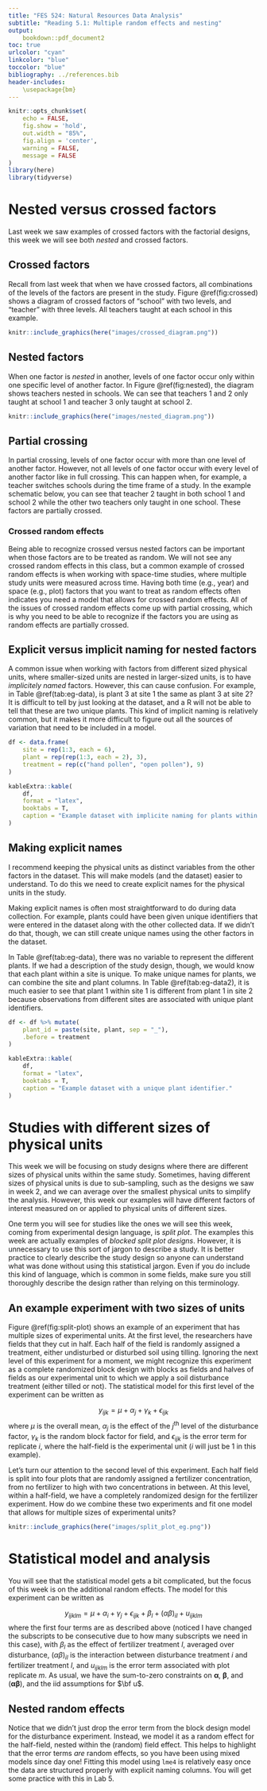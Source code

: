 ```yaml
---
title: "FES 524: Natural Resources Data Analysis"
subtitle: "Reading 5.1: Multiple random effects and nesting"
output:
    bookdown::pdf_document2
toc: true
urlcolor: "cyan"
linkcolor: "blue"
toccolor: "blue"
bibliography: ../references.bib
header-includes:
    \usepackage{bm}
---
```


```r
knitr::opts_chunk$set(
    echo = FALSE,
    fig.show = 'hold',
    out.width = "85%",
    fig.align = 'center',
    warning = FALSE,
    message = FALSE
)
library(here)
library(tidyverse)
```



# Nested versus crossed factors

Last week we saw examples of crossed factors with the factorial designs, this week we will see both *nested* and crossed factors.

## Crossed factors

Recall from last week that when we have crossed factors, all combinations of the levels of the factors are present in the study. Figure \@ref(fig:crossed) shows a diagram of crossed factors of "school" with two levels, and "teacher" with three levels. All teachers taught at each school in this example.

```r
knitr::include_graphics(here("images/crossed_diagram.png"))
```

## Nested factors

When one factor is *nested* in another, levels of one factor occur only within one specific level of another factor.  In Figure \@ref(fig:nested), the diagram shows teachers nested in schools. We can see that teachers 1 and 2 only taught at school 1 and teacher 3 only taught at school 2.

```r
knitr::include_graphics(here("images/nested_diagram.png"))
```

## Partial crossing

In partial crossing, levels of one factor occur with more than one level of another factor.  However, not all levels of one factor occur with every level of another factor like in full crossing.  This can happen when, for example, a teacher switches schools during the time frame of a study.  In the example schematic below, you can see that teacher 2 taught in both school 1 and school 2 while the other two teachers only taught in one school.  These factors are partially crossed.


### Crossed random effects

Being able to recognize crossed versus nested factors can be important when those factors are to be treated as random. We will not see any crossed random effects in this class, but a common example of crossed random effects is when working with space-time studies, where multiple study units were measured across time.  Having both time (e.g., year) and space (e.g., plot) factors that you want to treat as random effects often indicates you need a model that allows for crossed random effects. All of the issues of crossed random effects come up with partial crossing, which is why you need to be able to recognize if the factors you are using as random effects are partially crossed.


## Explicit versus implicit naming for nested factors

A common issue when working with factors from different sized physical units, where smaller-sized units are nested in larger-sized units, is to have *implicitely named* factors. However, this can cause confusion. For example, in Table \@ref(tab:eg-data), is plant 3 at site 1 the same as plant 3 at site 2? It is difficult to tell by just looking at the dataset, and a R will not be able to tell that these are two unique plants.  This kind of implicit naming is relatively common, but it makes it more difficult to figure out all the sources of variation that need to be included in a model.

```r
df <- data.frame(
    site = rep(1:3, each = 6),
    plant = rep(rep(1:3, each = 2), 3),
    treatment = rep(c("hand pollen", "open pollen"), 9)
)

kableExtra::kable(
    df,
    format = "latex",
    booktabs = T,
    caption = "Example dataset with implicite naming for plants within sites."
)
```


## Making explicit names

I recommend keeping the physical units as distinct variables from the other factors in the dataset.  This will make models (and the dataset) easier to understand.  To do this we need to create explicit names for the physical units in the study.

Making explicit names is often most straightforward to do during data collection.  For example, plants could have been given unique identifiers that were entered in the dataset along with the other collected data.  If we didn't do that, though, we can still create unique names using the other factors in the dataset.

In Table \@ref(tab:eg-data), there was no variable to represent the different plants.  If we had a description of the study design, though, we would know that each plant within a site is unique.  To make unique names for plants, we can combine the site and plant columns. In Table \@ref(tab:eg-data2), it is much easier to see that plant 1 within site 1 is different from plant 1 in site 2 because observations from different sites are associated with unique plant identifiers.

```r
df <- df %>% mutate(
    plant_id = paste(site, plant, sep = "_"),
    .before = treatment
)

kableExtra::kable(
    df,
    format = "latex",
    booktabs = T,
    caption = "Example dataset with a unique plant identifier."
)
```


# Studies with different sizes of physical units

This week we will be focusing on study designs where there are different sizes of physical units within the same study.  Sometimes, having different sizes of physical units is due to sub-sampling, such as the designs we saw in week 2, and we can average over the smallest physical units to simplify the analysis.  However, this week our examples will have different factors of interest measured on or applied to physical units of different sizes.

One term you will see for studies like the ones we will see this week, coming from experimental design language, is *split plot*.  The examples this week are actually examples of *blocked split plot designs*.  However, it is unnecessary to use this sort of jargon to describe a study.  It is better practice to clearly describe the study design so anyone can understand what was done without using this statistical jargon.  Even if you do include this kind of language, which is common in some fields, make sure you still thoroughly describe the design rather than relying on this terminology. 


## An example experiment with two sizes of units

Figure \@ref(fig:split-plot) shows an example of an experiment that has multiple sizes of experimental units. At the first level, the researchers have fields that they cut in half. Each half of the field is randomly assigned a treatment, either undisturbed or disturbed soil using tilling. Ignoring the next level of this experiment for a moment, we might recognize this experiment as a complete randomized block design with blocks as fields and halves of fields as our experimental unit to which we apply a soil disturbance treatment (either tilled or not). The statistical model for this first level of the experiment can be written as

$$
y_{ijk} = \mu + \alpha_j + \gamma_k + \epsilon_{ijk}
$$
where $\mu$ is the overall mean, $\alpha_j$ is the effect of the $j^\text{th}$ level of the disturbance factor, $\gamma_k$ is the random block factor for field, and $\epsilon_{ijk}$ is the error term for replicate $i$, where the half-field is the experimental unit ($i$ will just be 1 in this example).

Let's turn our attention to the second level of this experiment. Each half field is split into four plots that are randomly assigned a fertilizer concentration, from no fertilizer to high with two concentrations in between. At this level, within a half-field, we have a completely randomized design for the fertilizer experiment. How do we combine these two experiments and fit one model that allows for multiple sizes of experimental units?

```r
knitr::include_graphics(here("images/split_plot_eg.png"))
```


# Statistical model and analysis

You will see that the statistical model gets a bit complicated, but the focus of this week is on the additional random effects. The model for this experiment can be written as

$$
y_{ijklm} = \mu + \alpha_{i} + \gamma_j + \epsilon_{ijk} + \beta_l + (\alpha\beta)_{il} + u_{ijklm}
$$
where the first four terms are as described above (noticed I have changed the subscripts to be consecutive due to how many subscripts we need in this case), with $\beta_l$ as the effect of fertilizer treatment $l$, averaged over disturbance, $(\alpha\beta)_{il}$ is the interaction between disturbance treatment $i$ and fertilizer treatment $l$, and $u_{ijklm}$ is the error term associated with plot replicate $m$. As usual, we have the sum-to-zero constraints on $\bm \alpha$, $\bm \beta$, and $(\bm{\alpha\beta})$, and the iid assumptions for $\bf u$.

## Nested random effects

Notice that we didn't just drop the error term from the block design model for the disturbance experiment. Instead, we model it as a random effect for the half-field, nested within the (random) field effect. This helps to highlight that the error terms *are* random effects, so you have been using mixed models since day one! Fitting this model using `lme4` is relatively easy once the data are structured properly with explicit naming columns. You will get some practice with this in Lab 5.
